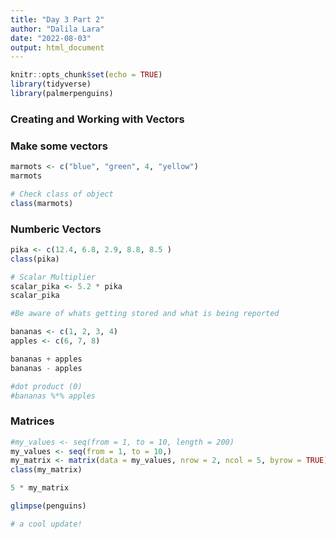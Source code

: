 ```yaml
---
title: "Day 3 Part 2"
author: "Dalila Lara"
date: "2022-08-03"
output: html_document
---
```


```r
knitr::opts_chunk$set(echo = TRUE)
library(tidyverse)
library(palmerpenguins)
```

### Creating and Working with Vectors

### Make some vectors 

```r
marmots <- c("blue", "green", 4, "yellow")
marmots

# Check class of object 
class(marmots)
```

### Numberic Vectors 
```r
pika <- c(12.4, 6.8, 2.9, 8.8, 8.5 )
class(pika)

# Scalar Multiplier
scalar_pika <- 5.2 * pika
scalar_pika

#Be aware of whats getting stored and what is being reported 
```

```r
bananas <- c(1, 2, 3, 4)
apples <- c(6, 7, 8)

bananas + apples 
bananas - apples 

#dot product (0)
#bananas %*% apples 
```


### Matrices 
```r
#my_values <- seq(from = 1, to = 10, length = 200)
my_values <- seq(from = 1, to = 10,)
my_matrix <- matrix(data = my_values, nrow = 2, ncol = 5, byrow = TRUE)
class(my_matrix)

5 * my_matrix
```

```r
glimpse(penguins)
```

```r
# a cool update! 
```




